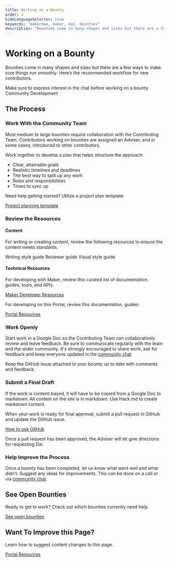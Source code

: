 ```yaml
---
title: Working on a Bounty
order: 3
hideLanguageSelector: true
keywords: "makerdao, maker, dai, bounties"
description: "Bounties come in many shapes and sizes but there are a few ways to make sure things run smoothly. Here’s the recommended workflow for new contributors."
---
```


# Working on a Bounty

Bounties come in many shapes and sizes but there are a few ways to make sure things run smoothly. Here’s the recommended workflow for new contributors.

<CTA>
  <Icon size={"40px"} name="liquidation" /> Make sure to express interest in the
  chat before working on a bounty.
  <Link to="https://chat.makerdao.com/channel/community-development">
    Community Development
  </Link>
</CTA>

## The Process

<Process>


<Box>


### Work With the Community Team

Most medium to large bounties require collaboration with the Contributing Team. Contributors working on bounties are assigned an Adviser, and in some cases, introduced to other contributors.

Work together to develop a plan that helps structure the approach:

- Clear, attainable goals
- Realistic timelines and deadlines
- The best way to split up any work
- Roles and responsibilities
- Times to sync up

Need help getting started? Utilize a project plan template.

[Project planning template](https://bit.ly/comm-dev-project-planning-template)

</Box>


<Box>


### Review the Resources

#### Content

For writing or creating content, review the following resources to ensure the content meets standards.

<List>


<Link to="/contribute/content/writing-style-guide/">Writing style guide </Link>
<Link to="/contribute/content/reviewer-guide/">Reviewer guide </Link>
<Link to="/contribute/content/">Visual style guide </Link>
</List>


#### Technical Resources

For developing with Maker, review this curated list of documentation, guides, tools, and APIs.

[Maker Developer Resources](https://awesome.makerdao.com/#developer-resources)

For developing on this Portal, review this documentation, guides.

[Portal Resources](/contribute/content/)

</Box>


<Box>


### Work Openly

Start work in a Google Doc so the Contributing Team can collaboratively review and leave feedback. Be sure to communicate regularly with the team and the wider community. It's strongly encouraged to share work, ask for feedback and keep everyone updated in the [community chat](https://chat.makerdao.com/channel/community-development)

Keep the GitHub issue attached to your bounty up to date with comments and feedback.

<Box>


</Box>


### Submit a Final Draft

<CTA icon="search">
  If the work is content-based, it will have to be copied from a Google Doc to
  markdown. All content on the site is in markdown. Use Hack.md to create
  markdown content.
</CTA>

When your work is ready for final approval, submit a pull request in GitHub and update the GitHub issue.

[How to use GitHub](//content/using-github/)

Once a pull request has been approved, the Adviser will let give directions for requesting Dai.

</Box>


<Box>


### Help Improve the Process

Once a bounty has been completed, let us know what went well and what didn’t. Suggest any ideas for improvements. This can be done on a call or via [community chat](https://chat.makerdao.com/channel/community-development).

</Box>


</Process>


  <Tout image alt>
  <Box>


## See Open Bounties

Ready to get to work? Check out which bounties currently need help.

[See open bounties](https://github.com/makerdao/community/projects/2?card_filter_query=label%3A%22help+wanted%22)

  </Box>


  <Box>


## Want To Improve this Page?

Learn how to suggest content changes to this page.

[Portal Resources](/contribute/content/)

</Box>
</Tout>

